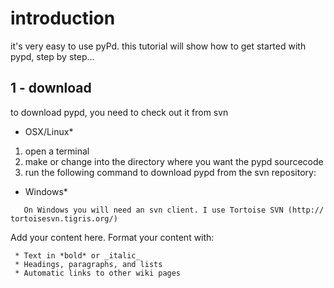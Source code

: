 = introduction =

it's very easy to use pyPd. this tutorial will show how to get started with pypd, step by step...

== 1 - download ==
to download pypd, you need to check out it from svn

*OSX/Linux*
#open a terminal
#make or change into the directory where you want the pypd sourcecode
#run the following command to download pypd from the svn repository:
{{{svn checkout https://pypd.googlecode.com/svn/trunk/ pypd}}}

*Windows*

    On Windows you will need an svn client. I use Tortoise SVN (http://tortoisesvn.tigris.org/) 





Add your content here.  Format your content with:
  * Text in *bold* or _italic_
  * Headings, paragraphs, and lists
  * Automatic links to other wiki pages